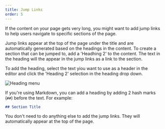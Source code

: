 ```yaml
---
title: Jump Links
order: 5
---
```

If the content on your page gets very long, you might want to add jump links to help users navigate to specific sections of the page.

Jump links appear at the top of the page under the title and are automatically generated based on the headings in the content. To create a section that can be jumped to, add a 'Headhing 2' to the content. The text in the heading will the appear in the jump links as a link to the section.

To add the heading, select the text yiou want to use as a header in the editor and click the 'Heading 2' selection in the heading drop down.

![Heading menu](/images/jump-links-heading-menu.jpg)

If you're using Markdown, you can add a heading by adding 2 hash marks (`##`) before the text. For example:

```markdown
## Section Title
```

You don't need to do anything else to add the jump links. They will automatically appear at the top of the page.